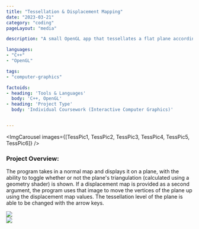 ```yaml
---
title: "Tessellation & Displacement Mapping"
date: "2023-03-21"
category: "coding"
pageLayout: "media"

description: "A small OpenGL app that tessellates a flat plane according to a height map image."

languages:
- "C++"
- "OpenGL"

tags:
- "computer-graphics"

factoids: 
- heading: 'Tools & Languages'
  body: 'C++, OpenGL'
- heading: 'Project Type'
  body: 'Individual Coursework (Interactive Computer Graphics)'


---
```




<ImgCarousel images={[TessPic1, TessPic2, TessPic3, TessPic4, TessPic5, TessPic6]} />

<ProseWrapper>

### Project Overview:

The program takes in a normal map and displays it on a plane, with the ability to toggle whether or not the plane's triangulation (calculated using a geometry shader) is shown. If a displacement map is provided as a second argument, the program uses that image to move the vertices of the plane up using the displacement map values. The tessellation level of the plane is able to be changed with the arrow keys.


</ProseWrapper>


<div className="mx-auto grid mt-8 grid-cols-2">
<div className="mx-auto">
<img src={TessHeight} />
</div>

<div className="mx-auto">
<img src={TessNormal} />
</div>
</div>